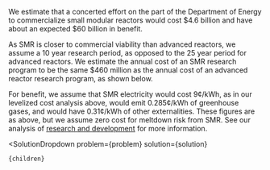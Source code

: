 

We estimate that a concerted effort on the part of the Department of Energy to commercialize small modular reactors would cost $4.6 billion and have about an expected $60 billion in benefit.

As SMR is closer to commercial viability than advanced reactors, we assume a 10 year research period, as opposed to the 25 year period for advanced reactors. We estimate the annual cost of an SMR research program to be the same $460 million as the annual cost of an advanced reactor research program, as shown below.

For benefit, we assume that SMR electricity would cost 9¢/kWh, as in our levelized cost analysis above, would emit 0.285¢/kWh of greenhouse gases, and would have 0.31¢/kWh of other externalities. These figures are as above, but we assume zero cost for meltdown risk from SMR. See our analysis of [research and development](/energy/energy_socioeconomics/rd) for more information.

  <SolutionDropdown 
    problem={problem} 
    solution={solution}
  >
    {children}
  </SolutionDropdown>
